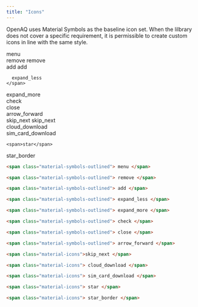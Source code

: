 ```yaml
---
title: "Icons"
---
```



OpenAQ uses Material Symbols as the baseline icon set.
When the lilbrary does not cover a specific requirement,
it is permissible to create custom icons in line with
the same style.

<div class="overview-icons-wrapper">

  <div class="icon-block">
    <span>
      <MenuIcon />
      menu
    </span>
  </div>
  <div class="icon-block">
    <span class="material-symbols-outlined">remove</span>
    <span>remove</span>
  </div>
  <div class="icon-block">
    <span class="material-symbols-outlined"> add </span>
    <span>add</span>
  </div>
  <div class="icon-block">
    <span>
  
      expand_less
    </span>
  </div>
  <div class="icon-block">
    <span>
      <Icon name="up-caret" />
      expand_more
    </span>
  </div>
  <div class="icon-block">
     <span>
      <Icon name="approve-check" />
      check
    </span>
  </div>
  <div class="icon-block">
    <span>
      <Icon name="close" />
      close
    </span>
  </div>
  <div class="icon-block">
    <span><Icon name="right-arrow" /></span>
    <span>arrow_forward</span>
  </div>
  <div class="icon-block">
    <span class="material-icons">skip_next </span>
    <span>skip_next</span>
  </div>
  <div class="icon-block">
      <span><Icon name="cloud-download" /></span>
    <span>cloud_download</span>
  </div>
  <div class="icon-block">
    <span><Icon name="download" /></span>
    <span>sim_card_download</span>
  </div>
  <div class="icon-block">
    <span>
      <Icon name="seti:favicon" />
    </span>

    <span>star</span>

  </div>
  <div class="icon-block">
    <span>
      <Icon name="star" />
    </span>
    <span>star_border</span>
  </div>
</div>

```html
<span class="material-symbols-outlined"> menu </span>

<span class="material-symbols-outlined"> remove </span>

<span class="material-symbols-outlined"> add </span>

<span class="material-symbols-outlined"> expand_less </span>

<span class="material-symbols-outlined"> expand_more </span>

<span class="material-symbols-outlined"> check </span>

<span class="material-symbols-outlined"> close </span>

<span class="material-symbols-outlined"> arrow_forward </span>

<span class="material-icons">skip_next </span>

<span class="material-icons"> cloud_download </span>

<span class="material-icons"> sim_card_download </span>

<span class="material-icons"> star </span>

<span class="material-icons"> star_border </span>
```
